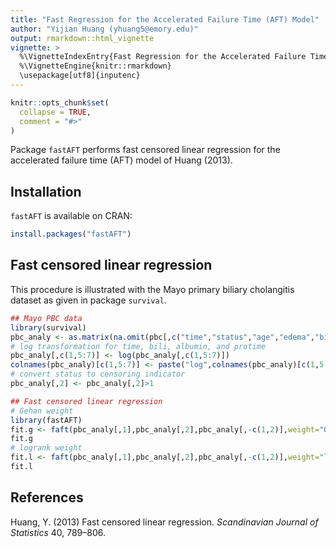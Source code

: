 ```yaml
---
title: "Fast Regression for the Accelerated Failure Time (AFT) Model"
author: "Yijian Huang (yhuang5@emory.edu)"
output: rmarkdown::html_vignette
vignette: >
  %\VignetteIndexEntry{Fast Regression for the Accelerated Failure Time (AFT) Model}
  %\VignetteEngine{knitr::rmarkdown}
  \usepackage[utf8]{inputenc}
---
```


```r
knitr::opts_chunk$set(
  collapse = TRUE,
  comment = "#>"
)
```

Package `fastAFT` performs fast censored linear regression for the accelerated
failure time (AFT) model of Huang (2013).

## Installation
`fastAFT` is available on CRAN:
```r
install.packages("fastAFT")
```

## Fast censored linear regression
This procedure is illustrated with the Mayo primary biliary cholangitis dataset
as given in package `survival`.
```r
## Mayo PBC data
library(survival)
pbc_analy <- as.matrix(na.omit(pbc[,c("time","status","age","edema","bili","albumin","protime")]))
# log transformation for time, bili, albumin, and protime
pbc_analy[,c(1,5:7)] <- log(pbc_analy[,c(1,5:7)])
colnames(pbc_analy)[c(1,5:7)] <- paste("log",colnames(pbc_analy)[c(1,5:7)])
# convert status to censoring indicator
pbc_analy[,2] <- pbc_analy[,2]>1

## Fast censored linear regression
# Gehan weight
library(fastAFT)
fit.g <- faft(pbc_analy[,1],pbc_analy[,2],pbc_analy[,-c(1,2)],weight="Gehan")
fit.g
# logrank weight
fit.l <- faft(pbc_analy[,1],pbc_analy[,2],pbc_analy[,-c(1,2)],weight="logrank")
fit.l
```

## References
Huang, Y. (2013) Fast censored linear regression. _Scandinavian Journal of Statistics_ 40, 789--806.